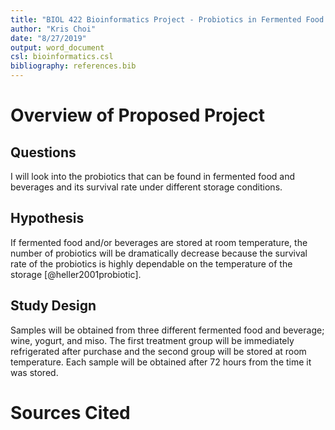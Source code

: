 ```yaml
---
title: "BIOL 422 Bioinformatics Project - Probiotics in Fermented Food and Beverages"
author: "Kris Choi"
date: "8/27/2019"
output: word_document
csl: bioinformatics.csl
bibliography: references.bib
---
```


# Overview of Proposed Project

## Questions

I will look into the probiotics that can be found in fermented food and beverages and its survival rate under different storage conditions.

## Hypothesis

If fermented food and/or beverages are stored at room temperature, the number of probiotics will be dramatically decrease because the survival rate of the probiotics is highly dependable on the temperature of the storage [@heller2001probiotic].

## Study Design

Samples will be obtained from three different fermented food and beverage; wine, yogurt, and miso. The first treatment group will be immediately refrigerated after purchase and the second group will be stored at room temperature. Each sample will be obtained after 72 hours from the time it was stored.

# Sources Cited





